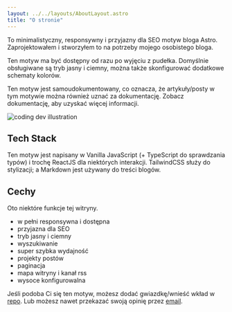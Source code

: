```yaml
---
layout: ../../layouts/AboutLayout.astro
title: "O stronie"
---
```



To minimalistyczny, responsywny i przyjazny dla SEO motyw bloga Astro. Zaprojektowałem i stworzyłem to na potrzeby mojego osobistego bloga.

Ten motyw ma być dostępny od razu po wyjęciu z pudełka. Domyślnie obsługiwane są tryb jasny i ciemny, można także skonfigurować dodatkowe schematy kolorów.

Ten motyw jest samoudokumentowany, co oznacza, że ​​artykuły/posty w tym motywie można również uznać za dokumentację. Zobacz dokumentację, aby uzyskać więcej informacji.

<div>
  <Image src={devdesk} width={300} alt="coding dev illustration" />
</div>

## Tech Stack

Ten motyw jest napisany w Vanilla JavaScript (+ TypeScript do sprawdzania typów) i trochę ReactJS dla niektórych interakcji. TailwindCSS służy do stylizacji; a Markdown jest używany do treści blogów.

## Cechy

Oto niektóre funkcje tej witryny.

- w pełni responsywna i dostępna
- przyjazna dla SEO
- tryb jasny i ciemny
- wyszukiwanie
- super szybka wydajność
- projekty postów
- paginacja
- mapa witryny i kanał rss
- wysoce konfigurowalna

Jeśli podoba Ci się ten motyw, możesz dodać gwiazdkę/wnieść wkład w [repo](https://github.com/varmints/astro-mormor).
Lub możesz nawet przekazać swoją opinię przez [email](https://mormor.dev/#kontakt).
